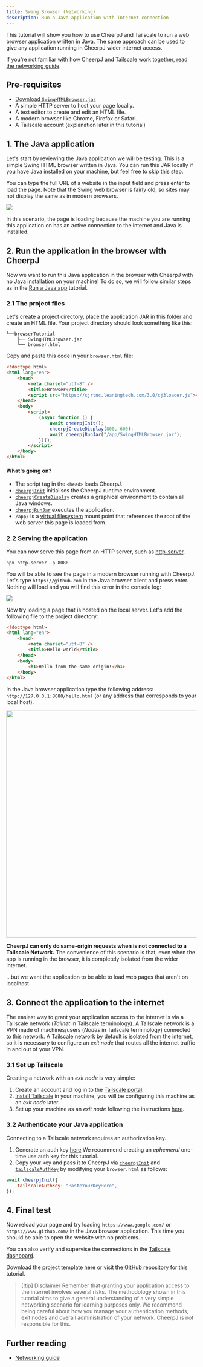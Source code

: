 ```yaml
---
title: Swing Browser (Networking)
description: Run a Java application with Internet connection
---
```


This tutorial will show you how to use CheerpJ and Tailscale to run a web browser application written in Java. The same approach can be used to give any application running in CheerpJ wider internet access.

If you're not familiar with how CheerpJ and Tailscale work together, [read the networking guide][Networking guide].

## Pre-requisites

- [Download `SwingHTMLBrowser.jar`](/docs/tutorials/SwingHTMLBrowser.jar)
- A simple HTTP server to host your page locally.
- A text editor to create and edit an HTML file.
- A modern browser like Chrome, Firefox or Safari.
- A Tailscale account (explanation later in this tutorial)

## 1. The Java application

Let's start by reviewing the Java application we will be testing. This is a simple Swing HTML browser written in Java. You can run this JAR locally if you have Java installed on your machine, but feel free to skip this step.

You can type the full URL of a website in the input field and press enter to load the page. Note that the Swing web browser is fairly old, so sites may not display the same as in modern browsers.

<img class="w-1/2" src="/cheerpj2/assets/tinybrowserloaded.png"></img>

In this scenario, the page is loading because the machine you are running this application on has an active connection to the internet and Java is installed.

## 2. Run the application in the browser with CheerpJ

Now we want to run this Java application in the browser with CheerpJ with no Java installation on your machine! To do so, we will follow similar steps as in the [Run a Java app] tutorial.

### 2.1 The project files

Let's create a project directory, place the application JAR in this folder and create an HTML file. Your project directory should look something like this:

```
└──browserTutorial
    ├── SwingHTMLBrowser.jar
    └── browser.html
```

Copy and paste this code in your `browser.html` file:

```html title="browser.html" {6, 9-15}
<!doctype html>
<html lang="en">
	<head>
		<meta charset="utf-8" />
		<title>Browser</title>
		<script src="https://cjrtnc.leaningtech.com/3.0/cj3loader.js"></script>
	</head>
	<body>
		<script>
			(async function () {
				await cheerpjInit();
				cheerpjCreateDisplay(800, 600);
				await cheerpjRunJar("/app/SwingHTMLBrowser.jar");
			})();
		</script>
	</body>
</html>
```

#### What's going on?

- The script tag in the `<head>` loads CheerpJ.
- [`cheerpjInit`] initialises the CheerpJ runtime environment.
- [`cheerpjCreateDisplay`] creates a graphical environment to contain all Java windows.
- [`cheerpjRunJar`] executes the application.
- `/app/` is a [virtual filesystem] mount point that references the root of the web server this page is loaded from.

### 2.2 Serving the application

You can now serve this page from an HTTP server, such as [http-server](https://npm.im/http-server).

```shell
npx http-server -p 8080
```

You will be able to see the page in a modern browser running with CheerpJ. Let's type `https://github.com` in the Java browser client and press enter. Nothing will load and you will find this error in the console log:

<img src="/cheerpj2/assets/errorconsolelog.png"></img>

Now try loading a page that is hosted on the local server. Let's add the following file to the project directory:

```html title="hello.html"
<!doctype html>
<html lang="en">
	<head>
		<meta charset="utf-8" />
		<title>Hello world</title>
	</head>
	<body>
		<h1>Hello from the same origin!</h1>
	</body>
</html>
```

In the Java browser application type the following address: `http://127.0.0.1:8080/hello.html` (or any address that corresponds to your local host).

<img src="/cheerpj2/assets/hello_sameorigin.png" width="600"></img>

**CheerpJ can only do same-origin requests when is not connected to a Tailscale Network.** The convenience of this scenario is that, even when the app is running in the browser, it is completely isolated from the wider internet.

...but we want the application to be able to load web pages that aren't on localhost.

## 3. Connect the application to the internet

The easiest way to grant your application access to the internet is via a Tailscale network (_Tailnet_ in Tailscale terminology). A Tailscale network is a VPN made of machines/users (_Nodes_ in Tailscale terminology) connected to this network.
A Tailscale network by default is isolated from the internet, so it is necessary to configure an _exit node_ that routes all the internet traffic in and out of your VPN.

### 3.1 Set up Tailscale

Creating a network with an _exit node_ is very simple:

1.  Create an account and log in to the [Tailscale portal](https://login.tailscale.com/).
2.  [Install Tailscale](https://tailscale.com/kb/installation) in your machine, you will be configuring this machine as an _exit node_ later.
3.  Set up your machine as an _exit node_ following the instructions [here](https://tailscale.com/kb/1103/exit-nodes).

### 3.2 Authenticate your Java application

Connecting to a Tailscale network requires an authorization key.

1. Generate an auth key [here](https://login.tailscale.com/admin/settings/keys) We recommend creating an _ephemeral_ one-time use auth key for this tutorial.
2. Copy your key and pass it to CheerpJ via [`cheerpjInit`] and [`tailscaleAuthKey`] by modifying your `browser.html` as follows:

```js
await cheerpjInit({
	tailscaleAuthKey: "PasteYourKeyHere",
});
```

## 4. Final test

Now reload your page and try loading `https://www.google.com/` or `https://www.github.com/` in the Java browser application. This time you should be able to open the website with no problems.

You can also verify and supervise the connections in the [Tailscale dashboard](https://login.tailscale.com/admin/machines).

Download the project template [here](/docs/tutorials/browserTutorial.zip) or visit the [GitHub repository](https://github.com/leaningtech/cheerpj-meta/tree/main/examples/Swing-Browser) for this tutorial.

> [!tip] Disclaimer
> Remember that granting your application access to the internet involves several risks. The methodology shown in this tutorial aims to give a general understanding of a very simple networking scenario for learning purposes only. We recommend being careful about how you manage your authentication methods, exit nodes and overall administration of your network. CheerpJ is not responsible for this.

## Further reading

- [Networking guide]

  [Networking guide]: /docs/guides/Networking
  [Run a Java app]: /docs/getting-started/Java-app
  [`cheerpjInit`]: /docs/reference/cheerpjInit
  [`cheerpjCreateDisplay`]: /docs/reference/cheerpjCreateDisplay
  [`cheerpjRunJar`]: /docs/reference/cheerpjRunJar
  [virtual filesystem]: /docs/guides/File-System-support
  [`tailscaleAuthKey`]: /docs/reference/cheerpjInit#tailscaleauthkey
